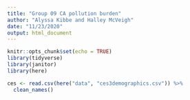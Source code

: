 ```yaml
---
title: "Group 09 CA pollution burden"
author: "Alyssa Kibbe and Halley McVeigh"
date: "11/23/2020"
output: html_document
---
```


```r
knitr::opts_chunk$set(echo = TRUE)
library(tidyverse)
library(janitor)
library(here)
```

```r
ces <- read.csv(here("data", "ces3demographics.csv")) %>% 
  clean_names()
```

